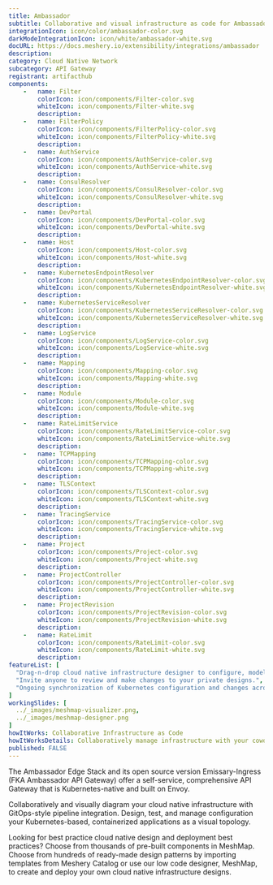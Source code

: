 ```yaml
---
title: Ambassador
subtitle: Collaborative and visual infrastructure as code for Ambassador
integrationIcon: icon/color/ambassador-color.svg
darkModeIntegrationIcon: icon/white/ambassador-white.svg
docURL: https://docs.meshery.io/extensibility/integrations/ambassador
description: 
category: Cloud Native Network
subcategory: API Gateway
registrant: artifacthub
components: 
	-	name: Filter
		colorIcon: icon/components/Filter-color.svg
		whiteIcon: icon/components/Filter-white.svg
		description: 
	-	name: FilterPolicy
		colorIcon: icon/components/FilterPolicy-color.svg
		whiteIcon: icon/components/FilterPolicy-white.svg
		description: 
	-	name: AuthService
		colorIcon: icon/components/AuthService-color.svg
		whiteIcon: icon/components/AuthService-white.svg
		description: 
	-	name: ConsulResolver
		colorIcon: icon/components/ConsulResolver-color.svg
		whiteIcon: icon/components/ConsulResolver-white.svg
		description: 
	-	name: DevPortal
		colorIcon: icon/components/DevPortal-color.svg
		whiteIcon: icon/components/DevPortal-white.svg
		description: 
	-	name: Host
		colorIcon: icon/components/Host-color.svg
		whiteIcon: icon/components/Host-white.svg
		description: 
	-	name: KubernetesEndpointResolver
		colorIcon: icon/components/KubernetesEndpointResolver-color.svg
		whiteIcon: icon/components/KubernetesEndpointResolver-white.svg
		description: 
	-	name: KubernetesServiceResolver
		colorIcon: icon/components/KubernetesServiceResolver-color.svg
		whiteIcon: icon/components/KubernetesServiceResolver-white.svg
		description: 
	-	name: LogService
		colorIcon: icon/components/LogService-color.svg
		whiteIcon: icon/components/LogService-white.svg
		description: 
	-	name: Mapping
		colorIcon: icon/components/Mapping-color.svg
		whiteIcon: icon/components/Mapping-white.svg
		description: 
	-	name: Module
		colorIcon: icon/components/Module-color.svg
		whiteIcon: icon/components/Module-white.svg
		description: 
	-	name: RateLimitService
		colorIcon: icon/components/RateLimitService-color.svg
		whiteIcon: icon/components/RateLimitService-white.svg
		description: 
	-	name: TCPMapping
		colorIcon: icon/components/TCPMapping-color.svg
		whiteIcon: icon/components/TCPMapping-white.svg
		description: 
	-	name: TLSContext
		colorIcon: icon/components/TLSContext-color.svg
		whiteIcon: icon/components/TLSContext-white.svg
		description: 
	-	name: TracingService
		colorIcon: icon/components/TracingService-color.svg
		whiteIcon: icon/components/TracingService-white.svg
		description: 
	-	name: Project
		colorIcon: icon/components/Project-color.svg
		whiteIcon: icon/components/Project-white.svg
		description: 
	-	name: ProjectController
		colorIcon: icon/components/ProjectController-color.svg
		whiteIcon: icon/components/ProjectController-white.svg
		description: 
	-	name: ProjectRevision
		colorIcon: icon/components/ProjectRevision-color.svg
		whiteIcon: icon/components/ProjectRevision-white.svg
		description: 
	-	name: RateLimit
		colorIcon: icon/components/RateLimit-color.svg
		whiteIcon: icon/components/RateLimit-white.svg
		description: 
featureList: [
  "Drag-n-drop cloud native infrastructure designer to configure, model, and deploy your workloads.",
  "Invite anyone to review and make changes to your private designs.",
  "Ongoing synchronization of Kubernetes configuration and changes across any number of clusters."
]
workingSlides: [
  ../_images/meshmap-visualizer.png,
  ../_images/meshmap-designer.png
]
howItWorks: Collaborative Infrastructure as Code
howItWorksDetails: Collaboratively manage infrastructure with your coworkers synchronously sharing the same designs.
published: FALSE
---
```

<p>
The Ambassador Edge Stack and its open source version Emissary-Ingress (FKA Ambassador API Gateway) offer a self-service, comprehensive API Gateway that is Kubernetes-native and built on Envoy.
</p>
<p>
    Collaboratively and visually diagram your cloud native infrastructure with GitOps-style pipeline integration. Design, test, and manage configuration your Kubernetes-based, containerized applications as a visual topology.
</p>
<p>
    Looking for best practice cloud native design and deployment best practices? Choose from thousands of pre-built components in MeshMap. Choose from hundreds of ready-made design patterns by importing templates from Meshery Catalog or use our low code designer, MeshMap, to create and deploy your own cloud native infrastructure designs.
</p>
